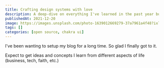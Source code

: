 ```yaml
---
title: Crafting design systems with love
description: A deep-dive on everything I've learned in the past year building style guides and design systems.
publishedAt: 2021-12-20
image: https://images.unsplash.com/photo-1639012669279-37a7961a4f48?ixlib=rb-1.2.1&ixid=MnwxMjA3fDB8MHxwaG90by1wYWdlfHx8fGVufDB8fHx8&auto=format&fit=crop&w=2064&q=80
tags: []
categories: [open source, chakra ui]
---
```


I've been wanting to setup my blog for a long time. So glad I finally got to it.

Expect to get ideas and concepts I learn from different aspects of life (business, tech, faith, etc.)
